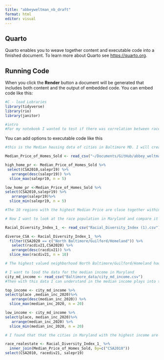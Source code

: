 ```yaml
---
title: "abbeyweltman_nb_draft"
format: html
editor: visual
---
```


## Quarto

Quarto enables you to weave together content and executable code into a finished document. To learn more about Quarto see <https://quarto.org>.

## Running Code

When you click the **Render** button a document will be generated that includes both content and the output of embedded code. You can embed code like this:

```r
#C - load Lobraries
library(tidyverse)
library(rio)
library(janitor)

#intro 
#For my notebook I wanted to test if there was correlation between race and housing prices in Baltimore City. In the data sets we have looked at previously we were able to identify regional disparities in median income and race. We have also analyzed population ethnic percentages in these areas. The missing piece that could tie the data notebook together would be the housing prices data. With the regional data median housing price data of Baltimore we can compare the housing value and race population. This would indicate the value of the neighborhood and we can see if there are trends with neighborhood value, race and income.

```

You can add options to executable code like this

```r
#this is the Median housing data of cities in Baltimore MD. I will create table to assess which cities in MD had the highest and lowest value of homes and then assess my findings with the other data. I will be looking at the home value of the most current year in each city. So i will sort the data according to the 2019 home value median price. 

Median_Price_of_Homes_Sold <- read_csv("~/Documents/GitHub/abbey_weltman_jour472/abbeyweltman_notebook/Median_Price_of_Homes_Sold.csv")

high_home_pr <- Median_Price_of_Homes_Sold %>% 
 select(CSA2010,salepr19) %>%
   arrange(desc(salepr19)) %>%
  slice_max(salepr19, n = 5)

low_home_pr <-Median_Price_of_Homes_Sold %>% 
select(CSA2010,salepr19) %>% 
   arrange(salepr19)%>% 
  slice_min(salepr19, n = 5)

#The 10 regions with the highest Median Price are close together within 15 minutes driving from each other, less than 10 miles. The top three of these cities are North Baltimore, Mount Washington/Coldsprings. Harbor East/little Italy 
```

```r
# Now I want to look at the race population in Maryland and compare it to what i've seen from the median housing price results data In this charts we can see which cities have the highest percent of racial diversity. Now that we know the race demographic of the cities in Maryland we can assess if the housing prices have a similar trend.

Racial_Diversity_Index_1_ <- read_csv("Racial_Diversity_Index (1).csv")

diverse_CSA <- Racial_Diversity_Index_1_ %>%
  filter(CSA2020 == c("North Baltimore/Guilford/Homeland")) %>%
   select(racdiv21,CSA2020) %>%
   arrange(desc(racdiv21)) %>%
  slice_max(racdiv21, n = 10)

# The highest valued neighborhood North Baltimore/Guilford/Homeland had a 61.65% racial diversity index which is high. This indicates that not one specific race can yield a higher valuing home price. Mount Washington/Coldspring had a racial diversity index of 56.72%. Harbor East/Little Italy had a Racial Diversity Index of 63.2%. These values are all similar so I can not conclude if race plays any factor in the value of neighborhoods in Baltimore City. The cities with the highest median housing price did not prove to have either very diverse populations or conservative. For my final notebook I could look into specific race populations and utlize the median income as well. 
```

```r
# I want to load the data for the median income in Maryland 
city_md_income <- read_csv("Baltimore_data/city_md_income.csv")
#Then with this data I can understand in the median income plays into this as well. One of my research questions was how does the correlation between housing prices and median income vary across different racial or ethnic groups in the dataset? In the City_Md_income data I can identify the 5 cities with the highest income, and the 5 cities with the lowest and then we will crossreference the race trends in these cities. 

top_income <- city_md_income %>% 
select(place ,median_inc_2020)%>% 
   arrange(desc(median_inc_2020)) %>% 
  slice_max(median_inc_2020, n = 20)

low_income <- city_md_income %>% 
select(place, median_inc_2020)%>% 
   arrange(median_inc_2020) %>% 
  slice_min(median_inc_2020, n = 20)

# I found that that the cities in Maryland with the highest income are Chevy Chase, Martins Additions village, and Someserset town. I would be interested to see whether Baltimore City income is related to the neighborhood value. 
```
```r
race_realestate <- Racial_Diversity_Index_1_ %>%
  inner_join(Median_Price_of_Homes_Sold, by=c("CSA2010"))
select(CSA2010, racediv21, salepr19)
```